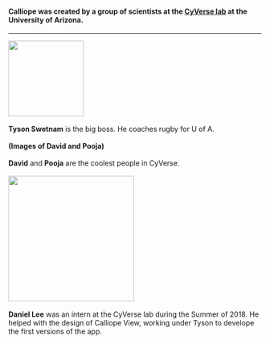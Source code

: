 #### Calliope was created by a group of scientists at the [CyVerse lab](http://www.cyverse.org/) at the University of Arizona.
<hr>

<img src="../Img/Tyson.png" width = "150"/>
<br><br>
**Tyson Swetnam** is the big boss. He coaches rugby for U of A.
<br><br>
**(Images of David and Pooja)**
<br><br>
**David** and **Pooja** are the coolest people in CyVerse.
<br><br>
<img src="../Img/Daniel.png" width = "250"/>
<br><br>
**Daniel Lee** was an intern at the CyVerse lab during the Summer of 2018. He helped with the design of Calliope View, working under Tyson to develope the first versions of the app.
<br>


